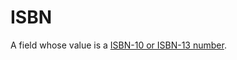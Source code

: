 # ISBN

A field whose value is a
[ISBN-10 or ISBN-13 number](https://en.wikipedia.org/wiki/International_Standard_Book_Number).
